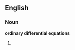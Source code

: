==English==

===Noun===
'''ordinary differential equations'''

# {{plural of|ordinary differential equation}}